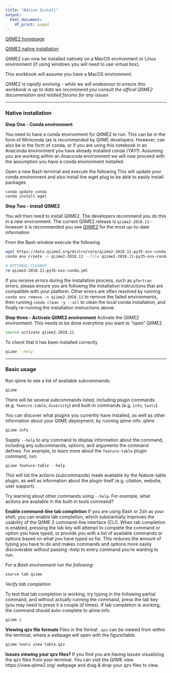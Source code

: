 ```yaml
---
title: "Native Install"
output:
  html_document:
    df_print: paged
---
```



[QIIME2 homepage](https://qiime2.org/)

[QIIME2 native installation](https://docs.qiime2.org/2017.12/install/native/)

QIIME2 can now be installed natively on a MacOS environment or Linux environment (if using windows you will need to use virtual box).

This workbook will assume you have a MacOS environment.

*QIIME2 is rapidly evolving - while we will endeavour to ensure this workbook is up to date we recommend you consult the offical QIIME2 documenation and related forums for any issues*

***
### Native installation

**Step One - Conda environment**

You need to have a conda environment for QIIME2 to run. This can be in the form of Miniconda (as is recommended by QIIME developers. However, can also be in the form of conda, or if you are using this notebook in an Anaconda environment you have already installed conda *(YAY!)*. Assuming you are working within an Anaconda environment we will now proceed with the assumption you have a conda environment installed.

Open a new Bash terminal and execute the following
This will update your conda environment and also install the wget plug to be able to easily install packages
```bash
conda update conda
conda install wget
```

**Step Two - Install QIIME2**

You will then need to install QIIME2. The developers recommend you do this in a new environment.
The current QIIME2 release is `qiime2-2018.11` - however it is recommended you see [QIIME2](https://docs.qiime2.org/) for the most up-to-date information

From the Bash window execute the following
```bash
wget https://data.qiime2.org/distro/core/qiime2-2018.11-py35-osx-conda.yml
conda env create -n qiime2-2018.11 --file qiime2-2018.11-py35-osx-conda.yml

# OPTIONAL CLEANUP
rm qiime2-2018.11-py35-osx-conda.yml
```

<div class="alert alert-info">
If you receive errors during the installation process, such as `gfortran` errors, please ensure you are following the installation instructions that are compatible with your platform. Other errors are often resolved by running `conda env remove -n qiime2-2018.11` to remove the failed environments, then running `conda clean -y --all` to clean the local conda installation, and finally re-running the installation instructions above.</div>

**Step three - Activate QIIME2 environment**
Activate the QIIME2 environment. This needs to be done everytime you want to "open" QIIME2
```bash
source activate qiime2-2018.11
```

To check that it has been installed correctly
```bash
qiime --help
```

***

### Basic usage
Run qiime to see a list of available subcommands:
```r
qiime
```

There will be several subcommands listed, including plugin commands (e.g. `feature-table`, `diversity`) and built-in commands (e.g. `info`, `tools`).

You can discover what plugins you currently have installed, as well as other information about your QIIME deployment, by running qiime info: qiime

```r
qiime info
```

Supply `--help` to any command to display information about the command, including any subcommands, options, and arguments the command defines. For example, to learn more about the `feature-table` plugin command, run:

```r
qiime feature-table --help
```

This will list the actions (subcommands) made available by the feature-table plugin, as well as information about the plugin itself (e.g. citation, website, user support).

Try learning about other commands using `--help`. For example, what actions are available in the built-in tools command?

**Enable command-line tab completion**
If you are using Bash or Zsh as your shell, you can enable tab completion, which substantially improves the usability of the QIIME 2 command-line interface (CLI). When tab completion is enabled, pressing the tab key will attempt to complete the command or option you have typed, or provide you with a list of available commands or options based on what you have typed so far. This reduces the amount of typing you have to do and makes commands and options more easily discoverable without passing --help to every command you’re wanting to run.

*For a Bash environment run the following:*
```r
source tab-qiime
```

*Verify tab completion*

To test that tab completion is working, try typing in the following partial command, and without actually running the command, press the tab key (you may need to press it a couple of times). If tab completion is working, the command should auto-complete to qiime info.
```r
qiime i
```

**Viewing qzv file formats**
Files in the format `.qzv` can be viewed from within the terminal, where a webpage will open with the figure/table.
```r
qiime tools view table.qzv
```

<div class="alert alert-warning"> **Issues viewing your qzv files? **
If you find you are having issues visualizing the qzv files from your terminal. You can visit the QIIME view https://view.qiime2.org/ webpage and drag & drop your qzv files to view.</div>